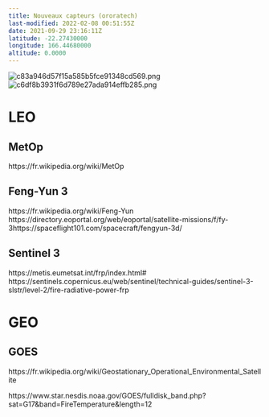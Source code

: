 ```yaml
---
title: Nouveaux capteurs (ororatech)
last-modified: 2022-02-08 00:51:55Z
date: 2021-09-29 23:16:11Z
latitude: -22.27430000
longitude: 166.44680000
altitude: 0.0000
---
```


![c83a946d57f15a585b5fce91348cd569.png](../../../_resources/c83a946d57f15a585b5fce91348cd569.png)
![c6df8b3931f6d789e27ada914effb285.png](../../../_resources/c6df8b3931f6d789e27ada914effb285.png)

# LEO

## MetOp
https://fr.wikipedia.org/wiki/MetOp

## Feng-Yun 3
https://fr.wikipedia.org/wiki/Feng-Yun
https://directory.eoportal.org/web/eoportal/satellite-missions/f/fy-3https://spaceflight101.com/spacecraft/fengyun-3d/

## Sentinel 3
https://metis.eumetsat.int/frp/index.html#
https://sentinels.copernicus.eu/web/sentinel/technical-guides/sentinel-3-slstr/level-2/fire-radiative-power-frp





# GEO
## GOES
https://fr.wikipedia.org/wiki/Geostationary_Operational_Environmental_Satellite

https://www.star.nesdis.noaa.gov/GOES/fulldisk_band.php?sat=G17&band=FireTemperature&length=12